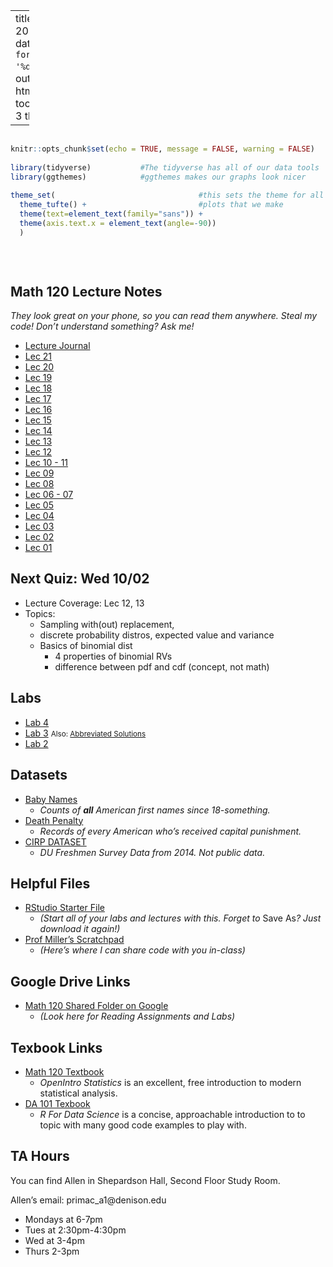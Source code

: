 
---
title: "Math 120 Fall 2019 Homepage"
date: "Updated: `r format(Sys.time(), '%d %B, %Y')`"
output: 
  html_document:
    toc: true
    toc_depth: 3
    theme: yeti

      
  
---

```r

                                                                          #
knitr::opts_chunk$set(echo = TRUE, message = FALSE, warning = FALSE)      #
                                                                          #
library(tidyverse)           #The tidyverse has all of our data tools     #
library(ggthemes)            #ggthemes makes our graphs look nicer        #
                                                                          # 
theme_set(                                #this sets the theme for all    #
  theme_tufte() +                         #plots that we make             #
  theme(text=element_text(family="sans")) + 
  theme(axis.text.x = element_text(angle=-90))                            #
  )                                                                       #
                                                                          #
                                                                          #
                                                                          #

```



## Math 120 Lecture Notes
*They look great on your phone, so you can read them anywhere.  Steal my code!  Don't understand something?  Ask me!*

- [Lecture Journal](https://millera2.github.io/Math-120/Math-120-Lecture-Journal.html)
- [Lec 21](https://millera2.github.io/Math-120/Math-120-Lec-21.html)
- [Lec 20](https://millera2.github.io/Math-120/Math-120-Lec-20.html)
- [Lec 19](https://millera2.github.io/Math-120/Math-120-Lec-19.html)
- [Lec 18](https://millera2.github.io/Math-120/Math-120-Lec-18.html)
- [Lec 17](https://millera2.github.io/Math-120/Math-120-Lec-17.html)
- [Lec 16](https://millera2.github.io/Math-120/Math-120-Lec-16.html)
- [Lec 15](https://millera2.github.io/Math-120/Math-120-Lec-15.html)
- [Lec 14](https://millera2.github.io/Math-120/Math-120-Lec-14.html)
- [Lec 13](https://millera2.github.io/Math-120/Math-120-Lec-13.html)
- [Lec 12](https://millera2.github.io/Math-120/Math-120-Lec-12.html)
- [Lec 10 - 11](https://millera2.github.io/Math-120/Math-120-Lec-10.html)
- [Lec 09](https://millera2.github.io/Math-120/Math-120-Lec-09.html)
- [Lec 08](https://millera2.github.io/Math-120/Math-120-Lec-08.html)
- [Lec 06 - 07](https://millera2.github.io/Math-120/Math-120-Lec-07.html)
- [Lec 05](https://millera2.github.io/Math-120/Math-120-Lec-05.html)
- [Lec 04](https://millera2.github.io/Math-120/Math-120-Lec-04.html)
- [Lec 03 ](https://millera2.github.io/Math-120/Math-120-Lec-03.html)
- [Lec 02 ](https://millera2.github.io/Math-120/Math-120-Lec-02.html)
- [Lec 01 ](https://millera2.github.io/Math-120/Math-120-Lec-01.html)


## Next Quiz: Wed 10/02

- Lecture Coverage: Lec 12, 13
- Topics:
  - Sampling with(out) replacement, 
  - discrete probability distros, expected value and variance
  - Basics of binomial dist 
    - 4 properties of binomial RVs
    - difference between pdf and cdf (concept, not math)

## Labs

- [Lab 4](https://millera2.github.io/Math-120/Math-120-Lab-4.html)
- [Lab 3](https://millera2.github.io/Math-120/Math-120-Lab-3.html) <small> Also: [Abbreviated Solutions](https://millera2.github.io/Math-120/Math-120-Lab-3-Solutions.html)</small>
- [Lab 2](https://millera2.github.io/Math-120/Math-120-Lab-2.html)

## Datasets


- [Baby Names](https://drive.google.com/file/d/1W5baem_xOJ9SVlaD_QHnXNdfA9dtBXaS/view?usp=sharing)
  - *Counts of **all** American first names since 18-something.*
- [Death Penalty](https://millera2.github.io/Data/death-penalty-data.csv)
  - *Records of every American who's received capital punishment.*
- [CIRP DATASET](https://drive.google.com/file/d/1-FxOfb3-Hm8DPKSpkqlHGZ91154xMW4s/view?usp=sharing)
  - *DU Freshmen Survey Data from 2014.  Not public data.*

## Helpful Files

- [RStudio Starter File](https://drive.google.com/file/d/11BeqynZbBAKSgezmbSkNVZTcK_05EuEY/view?usp=sharing)
  - *(Start all of your labs and lectures with this.  Forget to* Save As*? Just download it again!)*

- [Prof Miller's Scratchpad](https://docs.google.com/document/d/1oSEe98j0aBPkbYyuubEn5ON4mjph3uOzIbeskYLC0y0/edit?usp=sharing)
  - *(Here's where I can share code with you in-class)*

## Google Drive Links

- [Math 120 Shared Folder on Google](https://drive.google.com/drive/folders/1SaRW5G78k-eVFIENuAk0qzmJFHd7SRPa?usp=sharing)
  - *(Look here for Reading Assignments and Labs)*

## Texbook Links

- [Math 120 Textbook](https://www.openintro.org/stat/textbook.php?stat_book=os)
  - *OpenIntro Statistics* is an excellent, free introduction to modern statistical analysis.
- [DA 101 Texbook](https://r4ds.had.co.nz)
  - *R For Data Science* is a concise, approachable introduction to to topic with many good code examples to play with.

## TA Hours

You can find Allen in Shepardson Hall, Second Floor Study Room.  

Allen's email: primac_a1@denison.edu

- Mondays at 6-7pm
- Tues at 2:30pm-4:30pm
- Wed at 3-4pm
- Thurs 2-3pm


